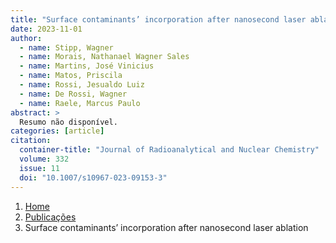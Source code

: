 ```yaml
---
title: "Surface contaminants’ incorporation after nanosecond laser ablation"
date: 2023-11-01
author:
  - name: Stipp, Wagner
  - name: Morais, Nathanael Wagner Sales
  - name: Martins, José Vinicius
  - name: Matos, Priscila
  - name: Rossi, Jesualdo Luiz
  - name: De Rossi, Wagner
  - name: Raele, Marcus Paulo
abstract: > 
  Resumo não disponível.
categories: [article]
citation: 
  container-title: "Journal of Radioanalytical and Nuclear Chemistry"
  volume: 332
  issue: 11
  doi: "10.1007/s10967-023-09153-3"
---
```


```{=html}
<nav aria-label="breadcrumb">
  <ol class="breadcrumb">
    <li class="breadcrumb-item"><a href="../../index.html">Home</a></li>
    <li class="breadcrumb-item"><a href="../index.html">Publicações</a></li>
    <li class="breadcrumb-item active" aria-current="page">Surface contaminants’ incorporation after nanosecond laser ablation</li>
  </ol>
</nav>
```
